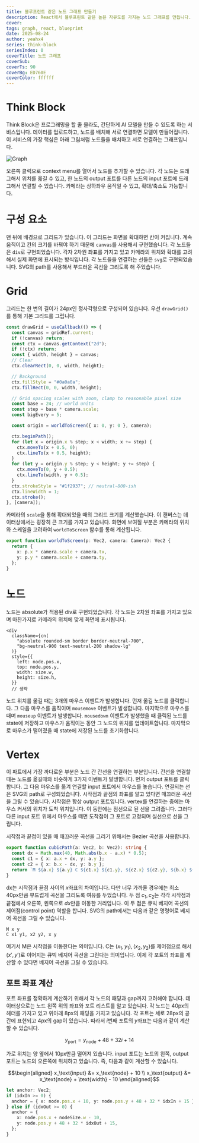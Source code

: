 ```yaml
---
title: 블루프린트 같은 노드 그래프 만들기
description: React에서 블루프린트 같은 높은 자유도를 가지는 노드 그래프를 만듭니다.
cover:
tags: graph, react, blueprint
date: 2025-08-24
author: yeahx4
series: think-block
seriesIndex: 0
coverTitle: 노드 그래프
coverSub:
coverTs: 90
coverBg: ED760E
coverColor: ffffff
---
```


# Think Block

Think Block은 프로그래밍을 할 줄 몰라도, 간단하게 AI 모델을 만들 수 있도록 하는 서비스입니다.
데이터를 업로드하고, 노드를 배치해 서로 연결하면 모델이 만들어집니다. 이 서비스의 가장 핵심은
아래 그림처럼 노드들을 배치하고 서로 연결하는 그래프입니다.

![Graph](/img/think-block/graph/graph.png)

오른쪽 클릭으로 context menu를 열어서 노드를 추가할 수 있습니다. 각 노드는 드래그해서
위치를 옮길 수 있고, 한 노드의 output 포트를 다른 노드의 input 포트에 드래그해서
연결할 수 있습니다. 카메라는 상하좌우 움직일 수 있고, 확대/축소도 가능합니다.

# 구성 요소

맨 뒤에 배경으로 그리드가 있습니다. 이 그리드는 화면을 확대하면 칸이 커집니다.
계속 움직이고 칸의 크기를 바꿔야 하기 때문에 `canvas`를 사용해서 구현했습니다.
각 노드들은 `div`로 구현되었습니다. 각자 2차원 좌표를 가지고 있고 카메라의 위치와 확대를
고려해서 실제 화면에 표시되는 방식입니다. 각 노드들을 연결하는 선들은 `svg`로 구현되었습니다.
SVG의 path를 사용해서 부드러운 곡선을 그리도록 해 주었습니다.

# Grid

그리드는 한 변의 길이가 24px인 정사각형으로 구성되어 있습니다. 우선 `drawGrid()`를 통해
기본 그리드를 그립니다.

```ts
const drawGrid = useCallback(() => {
  const canvas = gridRef.current;
  if (!canvas) return;
  const ctx = canvas.getContext("2d");
  if (!ctx) return;
  const { width, height } = canvas;
  // Clear
  ctx.clearRect(0, 0, width, height);

  // Background
  ctx.fillStyle = "#0a0a0a";
  ctx.fillRect(0, 0, width, height);

  // Grid spacing scales with zoom, clamp to reasonable pixel size
  const base = 24; // world units
  const step = base * camera.scale;
  const bigEvery = 5;

  const origin = worldToScreen({ x: 0, y: 0 }, camera);

  ctx.beginPath();
  for (let x = origin.x % step; x < width; x += step) {
    ctx.moveTo(x + 0.5, 0);
    ctx.lineTo(x + 0.5, height);
  }
  for (let y = origin.y % step; y < height; y += step) {
    ctx.moveTo(0, y + 0.5);
    ctx.lineTo(width, y + 0.5);
  }
  ctx.strokeStyle = "#1f2937"; // neutral-800-ish
  ctx.lineWidth = 1;
  ctx.stroke();
}, [camera]);
```

카메라의 `scale`을 통해 확대되었을 때의 그리드 크기를 계산했습니다. 이 캔버스는 데이터상에서는
굉장히 큰 크기를 가지고 있습니다. 화면에 보여질 부분은 카메라의 위치와 스케일을 고려하여
`worldToScreen` 함수를 통해 계산됩니다.

```ts
export function worldToScreen(p: Vec2, camera: Camera): Vec2 {
  return {
    x: p.x * camera.scale + camera.tx,
    y: p.y * camera.scale + camera.ty,
  };
}
```

# 노드

노드는 absolute가 적용된 div로 구현되었습니다. 각 노드는 2차원 좌표를 가지고 있으며
마찬가지로 카메라의 위치에 맞게 화면에 표시됩니다.

```tsx
<div
  className={cn(
    "absolute rounded-sm border border-neutral-700",
    "bg-neutral-900 text-neutral-200 shadow-lg"
  )}
  style={{
    left: node.pos.x,
    top: node.pos.y,
    width: size.w,
    height: size.h,
  }}
  // 생략
```

노드 위치를 옮길 때는 3개의 마우스 이벤트가 발생합니다. 먼저 옮길 노드를 클릭합니다.
그 다음 마우스를 움직이며 `mousemove` 이벤트가 발생합니다. 마지막으로 마우스를 때며
`mouseup` 이벤트가 발생합니다. `mousedown` 이벤트가 발생했을 때 클릭된 노드를
state에 저장하고 마우스가 움직이는 동안 그 노드의 위치를 업데이트합니다. 마지막으로
마우스가 떨어졌을 때 state에 저장된 노드를 초기화합니다.

# Vertex

이 파트에서 가장 까다로운 부분은 노드 간 간선을 연결하는 부분입니다. 간선을 연결할 때는
노드를 옮길때와 비슷하게 3가지 이벤트가 발생합니다. 먼저 output 포트를 클릭합니다.
그 다음 마우스를 옮겨 연결할 input 포트에서 마우스를 놓습니다. 연결되는 선은 SVG의
path로 구성되었습니다. 시작점과 끝점의 좌표를 알고 있다면 매끄러운 곡선을 그릴 수 있습니다.
시작점은 항상 output 포트입니다. vertex를 연결하는 중에는 마우스 커서의 위치가 도착
위치입니다. 이 동안에는 점선으로 된 선을 그려줍니다. 그러다 다른 input 포트 위에서
마우스를 떼면 도착점이 그 포트로 고정되며 실선으로 선을 그립니다.

시작점과 끝점이 있을 때 매끄러운 곡선을 그리기 위해서는 Bezier 곡선을 사용합니다.

```ts
export function cubicPath(a: Vec2, b: Vec2): string {
  const dx = Math.max(40, Math.abs(b.x - a.x) * 0.5);
  const c1 = { x: a.x + dx, y: a.y };
  const c2 = { x: b.x - dx, y: b.y };
  return `M ${a.x} ${a.y} C ${c1.x} ${c1.y}, ${c2.x} ${c2.y}, ${b.x} ${b.y}`;
}
```

dx는 시작점과 끝점 사이의 $x$좌표의 차이입니다. 다만 너무 가까울 경우에는 최소 40px만큼
부드럽게 곡선을 그리도록 여유를 두었습니다. 두 점 $c_1, c_2$는 각각 시작점과 끝점에서
오른쪽, 왼쪽으로 $dx$만큼 이동한 거리입니다. 이 두 점은 큐빅 베지어 곡선의
제어점(control point) 역할을 합니다. SVG의 path에서는 다음과 같은 명령어로
베지어 곡선을 그릴 수 있습니다.

```
M x y
C x1 y1, x2 y2, x y
```

여기서 M은 시작점을 이동한다는 의미입니다. C는 $(x_1, y_1), (x_2, y_2)$를 제어점으로 해서
$(x', y')$로 이어지는 큐빅 베지어 곡선을 그린다는 의미입니다. 이제 각 포트의 좌표를 계산할 수
있다면 베지어 곡선을 그릴 수 있습니다.

## 포트 좌표 계산

포트 좌표를 정확하게 계산하기 위해서 각 노드의 패딩과 gap까지 고려해야 합니다. 데이터상으로는
노드 왼쪽 위의 좌표와 포트 리스트를 알고 있습니다. 각 노드는 40px의 헤더를 가지고 있고
위아래 8px의 패딩을 가지고 있습니다. 각 포트는 세로 28px의 공간에 표현되고 4px의 gap이
있습니다. 따라서 $i$번째 포트의 $y$좌표는 다음과 같이 계산할 수 있습니다.

```math
y_\text{port} = y_\text{node} + 48 + 32i + 14
```

가로 위치는 양 옆에서 10px만큼 떨어져 있습니다. input 포트는 노드의 왼쪽, output 포트는
노드의 오른쪽에 위치하고 있습니다. 즉, 다음과 같이 계산할 수 있습니다.

```math
\begin{aligned}
x_\text{input}  &= x_\text{node} + 10 \\
x_\text{output} &= x_\text{node} + \text{width} - 10
\end{aligned}
```

```ts
let anchor: Vec2;
if (idxIn >= 0) {
  anchor = { x: node.pos.x + 10, y: node.pos.y + 48 + 32 * idxIn + 15 };
} else if (idxOut >= 0) {
  anchor = {
    x: node.pos.x + nodeSize.w - 10,
    y: node.pos.y + 48 + 32 * idxOut + 15,
  };
}
```
